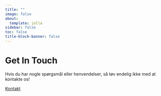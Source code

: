 ```yaml
---
title: ""
image: false
about:
  template: jolla
sidebar: false
toc: false
title-block-banner: false
---
```

# Get In Touch
Hvis du har nogle spørgsmål eller henvendelser, så tøv endelig ikke med at kontakte os!

[Kontakt](mailto:frederik.lange@hotmail.com){.btn .btn-outline-primary}


